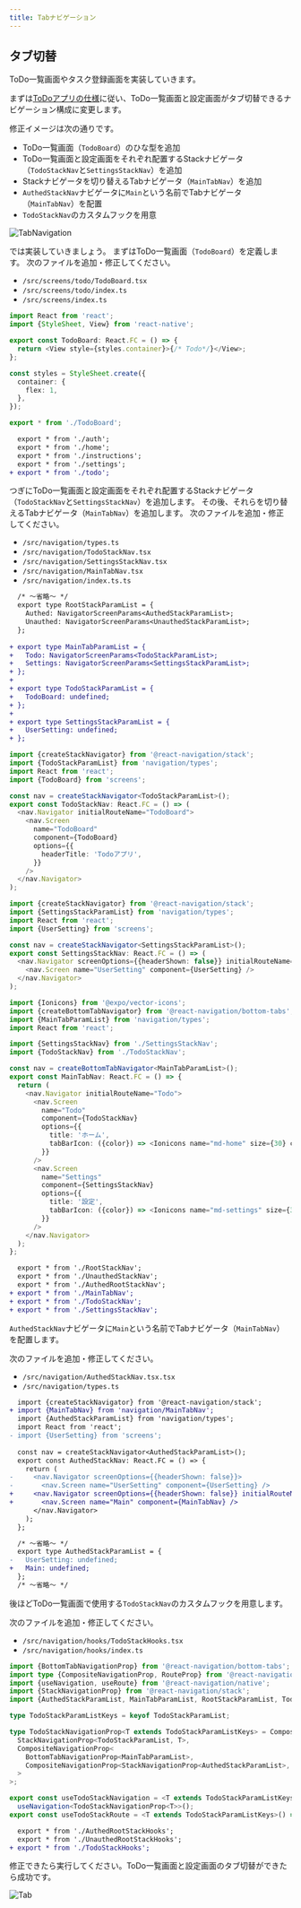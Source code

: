 ```yaml
---
title: Tabナビゲーション
---
```


## タブ切替

ToDo一覧画面やタスク登録画面を実装していきます。

まずは[ToDoアプリの仕様](app-spec.md)に従い、ToDo一覧画面と設定画面がタブ切替できるナビゲーション構成に変更します。

修正イメージは次の通りです。

- ToDo一覧画面（`TodoBoard`）のひな型を追加
- ToDo一覧画面と設定画面をそれぞれ配置するStackナビゲータ（`TodoStackNav`と`SettingsStackNav`）を追加
- Stackナビゲータを切り替えるTabナビゲータ（`MainTabNav`）を追加
- `AuthedStackNav`ナビゲータに`Main`という名前でTabナビゲータ（`MainTabNav`）を配置
- `TodoStackNav`のカスタムフックを用意

![TabNavigation](app-hands-on/tab_navigation.png)

では実装していきましょう。
まずはToDo一覧画面（`TodoBoard`）を定義します。
次のファイルを追加・修正してください。

- `/src/screens/todo/TodoBoard.tsx`
- `/src/screens/todo/index.ts`
- `/src/screens/index.ts`

```typescript jsx title="/src/screens/todo/TodoBoard.tsx"
import React from 'react';
import {StyleSheet, View} from 'react-native';

export const TodoBoard: React.FC = () => {
  return <View style={styles.container}>{/* Todo*/}</View>;
};

const styles = StyleSheet.create({
  container: {
    flex: 1,
  },
});
```

```typescript jsx title="/src/screens/todo/index.ts"
export * from './TodoBoard';
```

```diff title="/src/screens/index.ts"
  export * from './auth';
  export * from './home';
  export * from './instructions';
  export * from './settings';
+ export * from './todo';
```

つぎにToDo一覧画面と設定画面をそれぞれ配置するStackナビゲータ（`TodoStackNav`と`SettingsStackNav`）を追加します。
その後、それらを切り替えるTabナビゲータ（`MainTabNav`）を追加します。
次のファイルを追加・修正してください。

- `/src/navigation/types.ts`
- `/src/navigation/TodoStackNav.tsx`
- `/src/navigation/SettingsStackNav.tsx`
- `/src/navigation/MainTabNav.tsx`
- `/src/navigation/index.ts.ts`

```diff title="/src/navigation/types.ts"
  /* ～省略～ */  
  export type RootStackParamList = {
    Authed: NavigatorScreenParams<AuthedStackParamList>;
    Unauthed: NavigatorScreenParams<UnauthedStackParamList>;
  };
  
+ export type MainTabParamList = {
+   Todo: NavigatorScreenParams<TodoStackParamList>;
+   Settings: NavigatorScreenParams<SettingsStackParamList>;
+ };
+ 
+ export type TodoStackParamList = {
+   TodoBoard: undefined;
+ };
+ 
+ export type SettingsStackParamList = {
+   UserSetting: undefined;
+ };
```

```typescript jsx title="/src/navigation/TodoStackNav.tsx"
import {createStackNavigator} from '@react-navigation/stack';
import {TodoStackParamList} from 'navigation/types';
import React from 'react';
import {TodoBoard} from 'screens';

const nav = createStackNavigator<TodoStackParamList>();
export const TodoStackNav: React.FC = () => (
  <nav.Navigator initialRouteName="TodoBoard">
    <nav.Screen
      name="TodoBoard"
      component={TodoBoard}
      options={{
        headerTitle: 'Todoアプリ',
      }}
    />
  </nav.Navigator>
);
```

```typescript jsx title="/src/navigation/SettingsStackNav.tsx"
import {createStackNavigator} from '@react-navigation/stack';
import {SettingsStackParamList} from 'navigation/types';
import React from 'react';
import {UserSetting} from 'screens';

const nav = createStackNavigator<SettingsStackParamList>();
export const SettingsStackNav: React.FC = () => (
  <nav.Navigator screenOptions={{headerShown: false}} initialRouteName="UserSetting">
    <nav.Screen name="UserSetting" component={UserSetting} />
  </nav.Navigator>
);
```

```typescript jsx title="/src/navigation/MainTabNav.tsx"
import {Ionicons} from '@expo/vector-icons';
import {createBottomTabNavigator} from '@react-navigation/bottom-tabs';
import {MainTabParamList} from 'navigation/types';
import React from 'react';

import {SettingsStackNav} from './SettingsStackNav';
import {TodoStackNav} from './TodoStackNav';

const nav = createBottomTabNavigator<MainTabParamList>();
export const MainTabNav: React.FC = () => {
  return (
    <nav.Navigator initialRouteName="Todo">
      <nav.Screen
        name="Todo"
        component={TodoStackNav}
        options={{
          title: 'ホーム',
          tabBarIcon: ({color}) => <Ionicons name="md-home" size={30} color={color} />,
        }}
      />
      <nav.Screen
        name="Settings"
        component={SettingsStackNav}
        options={{
          title: '設定',
          tabBarIcon: ({color}) => <Ionicons name="md-settings" size={30} color={color} />,
        }}
      />
    </nav.Navigator>
  );
};
```

```diff title="/src/navigation/index.ts"
  export * from './RootStackNav';
  export * from './UnauthedStackNav';
  export * from './AuthedRootStackNav';
+ export * from './MainTabNav';
+ export * from './TodoStackNav';
+ export * from './SettingsStackNav';
```

`AuthedStackNav`ナビゲータに`Main`という名前でTabナビゲータ（`MainTabNav`）を配置します。

次のファイルを追加・修正してください。

- `/src/navigation/AuthedStackNav.tsx.tsx`
- `/src/navigation/types.ts`

```diff title="/src/navigation/AuthedStackNav.tsx"
  import {createStackNavigator} from '@react-navigation/stack';
+ import {MainTabNav} from 'navigation/MainTabNav';
  import {AuthedStackParamList} from 'navigation/types';
  import React from 'react';
- import {UserSetting} from 'screens';
  
  const nav = createStackNavigator<AuthedStackParamList>();
  export const AuthedStackNav: React.FC = () => {
    return (
-     <nav.Navigator screenOptions={{headerShown: false}}>
-       <nav.Screen name="UserSetting" component={UserSetting} />
+     <nav.Navigator screenOptions={{headerShown: false}} initialRouteName="Main">
+       <nav.Screen name="Main" component={MainTabNav} />
      </nav.Navigator>
    );
  };
```

```diff title="/src/navigation/types.ts"
  /* ～省略～ */  
  export type AuthedStackParamList = {
-   UserSetting: undefined;
+   Main: undefined;
  };
  /* ～省略～ */  
```

後ほどToDo一覧画面で使用する`TodoStackNav`のカスタムフックを用意します。

次のファイルを追加・修正してください。

- `/src/navigation/hooks/TodoStackHooks.tsx`
- `/src/navigation/hooks/index.ts`

```typescript jsx title="/src/navigation/hooks/TodoStackHooks.tsx"
import {BottomTabNavigationProp} from '@react-navigation/bottom-tabs';
import type {CompositeNavigationProp, RouteProp} from '@react-navigation/native';
import {useNavigation, useRoute} from '@react-navigation/native';
import {StackNavigationProp} from '@react-navigation/stack';
import {AuthedStackParamList, MainTabParamList, RootStackParamList, TodoStackParamList} from 'navigation/types';

type TodoStackParamListKeys = keyof TodoStackParamList;

type TodoStackNavigationProp<T extends TodoStackParamListKeys> = CompositeNavigationProp<
  StackNavigationProp<TodoStackParamList, T>,
  CompositeNavigationProp<
    BottomTabNavigationProp<MainTabParamList>,
    CompositeNavigationProp<StackNavigationProp<AuthedStackParamList>, StackNavigationProp<RootStackParamList>>
  >
>;

export const useTodoStackNavigation = <T extends TodoStackParamListKeys>() =>
  useNavigation<TodoStackNavigationProp<T>>();
export const useTodoStackRoute = <T extends TodoStackParamListKeys>() => useRoute<RouteProp<TodoStackParamList, T>>();
```

```diff title="/src/navigation/hooks/index.ts"
  export * from './AuthedRootStackHooks';
  export * from './UnauthedRootStackHooks';
+ export * from './TodoStackHooks';
```

修正できたら実行してください。ToDo一覧画面と設定画面のタブ切替ができたら成功です。

![Tab](app-hands-on/tab.png)
